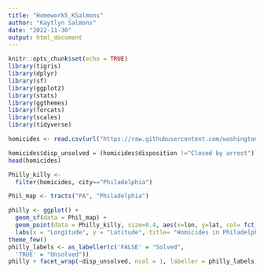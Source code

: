 ```yaml
---
title: "Homework5_KSalmons"
author: "Kaytlyn Salmons"
date: "2022-11-30"
output: html_document
---
```


```r
knitr::opts_chunk$set(echo = TRUE)
library(tigris) 
library(dplyr) 
library(sf) 
library(ggplot2)
library(stats)
library(ggthemes)
library(forcats)
library(scales)
library(tidyverse)
```


```r
homicides <- read.csv(url("https://raw.githubusercontent.com/washingtonpost/data-homicides/master/homicide-data.csv"))
```

```r
homicides$disp_unsolved = (homicides$disposition !="Closed by arrest")
head(homicides)
```

```r
Philly_killy <- 
  filter(homicides, city=="Philadelphia")
```

```r
Phil_map <- tracts("PA", "Philadelphia")
```


```r
philly <- ggplot() +
  geom_sf(data = Phil_map) +
  geom_point(data = Philly_killy, size=0.4, aes(x=lon, y=lat, col= fct_lump(victim_race, n=3))) +
  labs(x = "Longitude", y = "Latitude", title= "Homicides in Philadelphia", col = "Victim Race")+
theme_few()
philly_labels <- as_labeller(c('FALSE' = "Solved",
  'TRUE' = "Unsolved"))
philly + facet_wrap(~disp_unsolved, ncol = 1, labeller = philly_labels)
```



